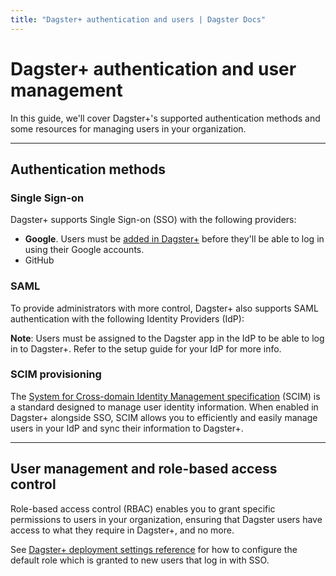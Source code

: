 ```yaml
---
title: "Dagster+ authentication and users | Dagster Docs"
---
```


# Dagster+ authentication and user management

In this guide, we'll cover Dagster+'s supported authentication methods and some resources for managing users in your organization.

---

## Authentication methods

### Single Sign-on

Dagster+ supports Single Sign-on (SSO) with the following providers:

- **Google**. Users must be [added in Dagster+](/dagster-plus/account/managing-users#adding-users) before they'll be able to log in using their Google accounts.
- GitHub

### SAML

To provide administrators with more control, Dagster+ also supports SAML authentication with the following Identity Providers (IdP):

<ArticleList>
  <ArticleListItem
    href="/dagster-plus/account/authentication/setting-up-azure-ad-saml-sso"
    title="Azure Active Directory"
  ></ArticleListItem>
  <ArticleListItem
    href="/dagster-plus/account/authentication/setting-up-google-workspace-saml-sso"
    title="Google Workspace"
  ></ArticleListItem>
  <ArticleListItem
    href="/dagster-plus/account/authentication/okta/saml-sso"
    title="Okta"
  ></ArticleListItem>
  <ArticleListItem
    href="/dagster-plus/account/authentication/setting-up-onelogin-saml-sso"
    title="OneLogin"
  ></ArticleListItem>
  <ArticleListItem
    href="/dagster-plus/account/authentication/setting-up-pingone-saml-sso"
    title="PingOne"
  ></ArticleListItem>
</ArticleList>

**Note**: Users must be assigned to the Dagster app in the IdP to be able to log in to Dagster+. Refer to the setup guide for your IdP for more info.

### SCIM provisioning

The [System for Cross-domain Identity Management specification](https://scim.cloud/) (SCIM) is a standard designed to manage user identity information. When enabled in Dagster+ alongside SSO, SCIM allows you to efficiently and easily manage users in your IdP and sync their information to Dagster+.

<ArticleList>
  <ArticleListItem
    href="/dagster-plus/account/authentication/utilizing-scim-provisioning"
    title="Utilizing SCIM provisioning"
  ></ArticleListItem>
  <ArticleListItem
    href="/dagster-plus/account/authentication/okta/scim-provisioning"
    title="Setting up SCIM for Okta"
  ></ArticleListItem>
</ArticleList>

---

## User management and role-based access control

Role-based access control (RBAC) enables you to grant specific permissions to users in your organization, ensuring that Dagster users have access to what they require in Dagster+, and no more.

<ArticleList>
  <ArticleListItem
    href="/dagster-plus/account/managing-users/managing-user-roles-permissions"
    title="Managing user roles and permissions"
  ></ArticleListItem>
  <ArticleListItem
    href="/dagster-plus/account/managing-users/managing-teams"
    title="Managing teams (Pro only)"
  ></ArticleListItem>
  <ArticleListItem
    href="/dagster-plus/account/managing-users"
    title="Managing users"
  ></ArticleListItem>
</ArticleList>

See [Dagster+ deployment settings reference](/dagster-plus/managing-deployments/deployment-settings-reference#sso-default-role) for how to configure the default role which is granted to new users that log in with SSO.
